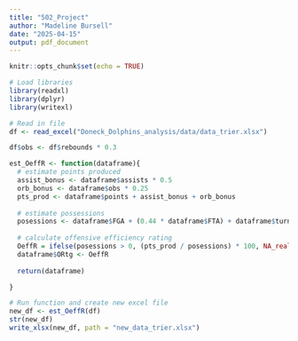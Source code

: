 ```yaml
---
title: "502_Project"
author: "Madeline Bursell"
date: "2025-04-15"
output: pdf_document
---
```


```r
knitr::opts_chunk$set(echo = TRUE)
```

```r
# Load libraries
library(readxl)
library(dplyr)
library(writexl)

# Read in file
df <- read_excel("Doneck_Dolphins_analysis/data/data_trier.xlsx")

df$obs <- df$rebounds * 0.3

est_OeffR <- function(dataframe){
  # estimate points produced
  assist_bonus <- dataframe$assists * 0.5
  orb_bonus <- dataframe$obs * 0.25
  pts_prod <- dataframe$points + assist_bonus + orb_bonus
  
  # estimate possessions
  posessions <- dataframe$FGA + (0.44 * dataframe$FTA) + dataframe$turnovers - orb_bonus
  
  # calculate offensive efficiency rating
  OeffR = ifelse(posessions > 0, (pts_prod / posessions) * 100, NA_real_)
  dataframe$ORtg <- OeffR
  
  return(dataframe)

}

# Run function and create new excel file
new_df <- est_OeffR(df)
str(new_df)
write_xlsx(new_df, path = "new_data_trier.xlsx")
```


